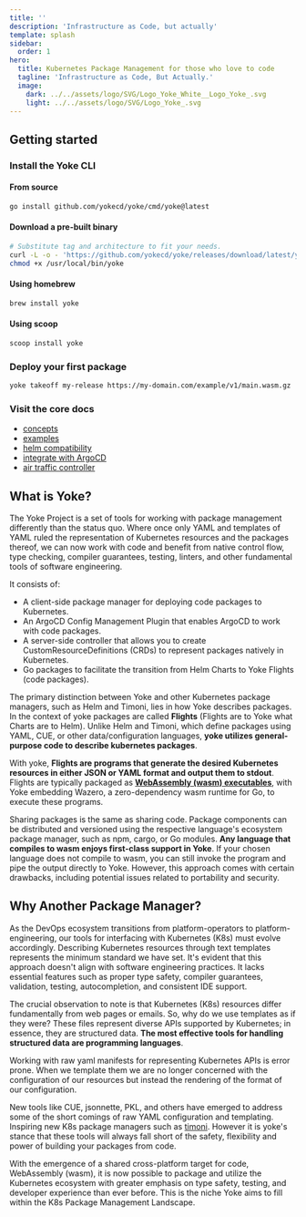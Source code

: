```yaml
---
title: ''
description: 'Infrastructure as Code, but actually'
template: splash
sidebar:
  order: 1
hero:
  title: Kubernetes Package Management for those who love to code
  tagline: 'Infrastructure as Code, But Actually.'
  image:
    dark: ../../assets/logo/SVG/Logo_Yoke_White__Logo_Yoke_.svg
    light: ../../assets/logo/SVG/Logo_Yoke_.svg
---
```

## Getting started

### Install the Yoke CLI

#### From source

```bash
go install github.com/yokecd/yoke/cmd/yoke@latest
```

#### Download a pre-built binary

```bash
# Substitute tag and architecture to fit your needs.
curl -L -o - 'https://github.com/yokecd/yoke/releases/download/latest/yoke_latest_darwin_arm64.gz' | gunzip  > /usr/local/bin/yoke && \
chmod +x /usr/local/bin/yoke
```

#### Using homebrew

```bash
brew install yoke
```

#### Using scoop

```bash
scoop install yoke
```

### Deploy your first package

```bash
yoke takeoff my-release https://my-domain.com/example/v1/main.wasm.gz
```

### Visit the core docs

- [concepts](/docs/concepts/flights/)
- [examples](/docs/examples/basics/)
- [helm compatibility](/docs/helm-compatibility)
- [integrate with ArgoCD](/docs/yokecd)
- [air traffic controller](/docs/airtrafficcontroller/atc/)

## What is Yoke?

The Yoke Project is a set of tools for working with package management differently than the status quo. Where once only YAML and templates of YAML ruled the representation of Kubernetes resources and the packages thereof, we can now work with code and benefit from native control flow, type checking, compiler guarantees, testing, linters, and other fundamental tools of software engineering.

It consists of:

- A client-side package manager for deploying code packages to Kubernetes.
- An ArgoCD Config Management Plugin that enables ArgoCD to work with code packages.
- A server-side controller that allows you to create CustomResourceDefinitions (CRDs) to represent packages natively in Kubernetes.
- Go packages to facilitate the transition from Helm Charts to Yoke Flights (code packages).

The primary distinction between Yoke and other Kubernetes package managers, such as Helm and Timoni, lies in how Yoke describes packages. In the context of yoke packages are called **Flights** (Flights are to Yoke what Charts are to Helm). Unlike Helm and Timoni, which define packages using YAML, CUE, or other data/configuration languages, **yoke utilizes general-purpose code to describe kubernetes packages**.

With yoke, **Flights are programs that generate the desired Kubernetes resources in either JSON or YAML format and output them to stdout**. Flights are typically packaged as **[WebAssembly (wasm) executables](/docs/concepts/wasm)**, with Yoke embedding Wazero, a zero-dependency wasm runtime for Go, to execute these programs.

Sharing packages is the same as sharing code. Package components can be distributed and versioned using the respective language's ecosystem package manager, such as npm, cargo, or Go modules. **Any language that compiles to wasm enjoys first-class support in Yoke**. If your chosen language does not compile to wasm, you can still invoke the program and pipe the output directly to Yoke. However, this approach comes with certain drawbacks, including potential issues related to portability and security.

## Why Another Package Manager?

As the DevOps ecosystem transitions from platform-operators to platform-engineering, our tools for interfacing with Kubernetes (K8s) must evolve accordingly. Describing Kubernetes resources through text templates represents the minimum standard we have set. It's evident that this approach doesn't align with software engineering practices. It lacks essential features such as proper type safety, compiler guarantees, validation, testing, autocompletion, and consistent IDE support.

The crucial observation to note is that Kubernetes (K8s) resources differ fundamentally from web pages or emails. So, why do we use templates as if they were? These files represent diverse APIs supported by Kubernetes; in essence, they are structured data. **The most effective tools for handling structured data are programming languages**.

Working with raw yaml manifests for representing Kubernetes APIs is error prone. When we template them we are no longer concerned with the configuration of our resources but instead the rendering of the format of our configuration.

New tools like CUE, jsonnette, PKL, and others have emerged to address some of the short comings of raw YAML configuration and templating. Inspiring new K8s package managers such as [timoni](https://timoni.sh/). However it is yoke's stance that these tools will always fall short of the safety, flexibility and power of building your packages from code.

With the emergence of a shared cross-platform target for code, WebAssembly (wasm), it is now possible to package and utilize the Kubernetes ecosystem with greater emphasis on type safety, testing, and developer experience than ever before. This is the niche Yoke aims to fill within the K8s Package Management Landscape.

